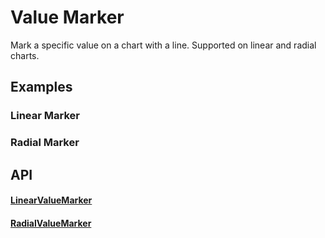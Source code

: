 

# Value Marker
Mark a specific value on a chart with a line. Supported on linear and radial charts.

## Examples
### Linear Marker
<Meta of={Stories} />
<ToggleCanvas of={Stories.LinearValueMarkers} storybook="charts-area-chart-markers--linear-value-markers" />

### Radial Marker
<ToggleCanvas of={Stories.RadialValueMarkers} storybook="charts-area-chart-markers--radial-value-markers" />

## API

#### [LinearValueMarker](https://github.com/reaviz/reaviz/blob/master/src/common/ValueMarker/LinearValueMarker.tsx)
<PropsTable name="LinearValueMarker" />

#### [RadialValueMarker](https://github.com/reaviz/reaviz/blob/master/src/common/ValueMarker/RadialValueMarker.tsx)
<PropsTable name="RadialValueMarker" />
